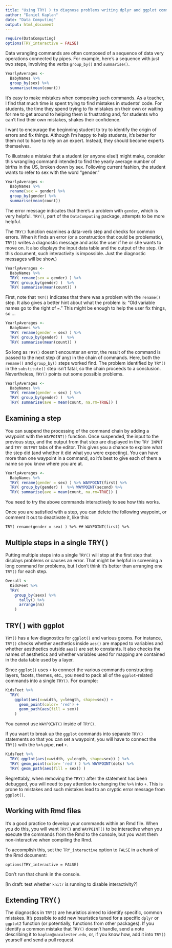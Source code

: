 ```yaml
---
title: "Using TRY( ) to diagnose problems writing dplyr and ggplot commands"
author: "Daniel Kaplan"
date: "Data Computing"
output: html_document
---
```


```r
require(DataComputing)
options(TRY_interactive = FALSE)
```

Data wrangling commands are often composed of a sequence of data very operations connected by pipes.  For example, here's a sequence with just two steps, involving the verbs `group_by()` and `summarise()`.

```r
YearlyAverages <-
  BabyNames %>% 
  group_by(sex) %>%
  summarise(mean(count))
```

It's easy to make mistakes when composing such commands.  As a teacher, I find that much time is spent trying to find mistakes in students' code.  For students, the time they spend trying to fix mistakes on their own or  waiting for me to get around to helping them is frustrating and, for students who can't find their own mistakes, shakes their confidence.

I want to encourage the beginning student to try to identify the origin of errors and fix things. Although I'm happy to help students, it's better for them not to have to rely on an expert.  Instead, they should become experts themselves. 

To illustrate a mistake that a student (or anyone else!) might make, consider this wrangling command intended to find the yearly average number of births in the US, broken down by sex.  Following current fashion, the student wants to refer to sex with the word "gender."
```r
YearlyAverages <- 
  BabyNames %>%
  rename(sex = gender) %>%
  group_by(gender) %>%
  summarise(mean(count))
```

The error message indicates that there's a problem with `gender`, which is very helpful.  `TRY()`, part of the `DataComputing` package, attempts to be more helpful. 

The `TRY()` function examines a data-verb step and checks for common errors.  When it finds an error (or a construction that could be problematic), `TRY()` writes a diagnostic message and asks the user if he or she wants to move on.  It also displays the input data table and the output of the step. (In this document, such interactivity is impossible.  Just the diagnostic messages will be show.)

```r
YearlyAverages <- 
  BabyNames %>%
  TRY( rename(sex = gender) ) %>%
  TRY( group_by(gender) )  %>%
  TRY( summarise(mean(count)) )
```

First, note that `TRY()` indicates that there was a problem with the `rename()` step. It also gives a better hint about what the problem is: "Old variable names go to the right of `=`."  This might be enough to help the user fix things, so ...

```r
YearlyAverages <- 
  BabyNames %>%
  TRY( rename(gender = sex) ) %>%
  TRY( group_by(gender) )  %>%
  TRY( summarise(mean(count)) )
```

So long as `TRY()` doesn't encounter an error, the result of the command is passed to the next step (if any) in the chain of commands.  Here, both the `rename()` and `group_by()` steps worked find.  The problem identified by `TRY()` in the `substitute()` step isn't fatal, so the chain proceeds to a conclusion.  Nevertheless, `TRY()` points out some possible problems. 

```r
YearlyAverages <- 
  BabyNames %>%
  TRY( rename(gender = sex) ) %>%
  TRY( group_by(gender) )  %>%
  TRY( summarise(ave = mean(count, na.rm=TRUE)) )
```

## Examining a step

You can suspend the processing of the command chain by adding a waypoint with the `WAYPOINT()` function. Once suspended, the input to the previous step, and the output from that step are displayed in the `TRY INPUT` and `TRY OUTPUT` tabs of the editor.  This gives you a chance to explore what the step did (and whether it did what you were expecting).  You can have more than one waypoint in a command, so it's best to give each of them a name so you know where you are at.

```r
YearlyAverages <- 
  BabyNames %>%
  TRY( rename(gender = sex) ) %>% WAYPOINT(first) %>%
  TRY( group_by(gender) )  %>% WAYPOINT(second) %>%
  TRY( summarise(ave = mean(count, na.rm=TRUE)) )
```

You need to try the above commands interactively to see how this works.

Once you are satisfied with a step, you can delete the following waypoint, or comment it out to deactivate it, like this:

```
TRY( rename(gender = sex) ) %>% ## WAYPOINT(first) %>%
```
    
## Multiple steps in a single TRY( ) 

Putting multiple steps into a single `TRY()` will stop at the first step that displays problems or causes an error.  That might be helpful in screening a long command for problems, but I don't think it's better than arranging one `TRY()` for each step.


```r
Overall <- 
  KidsFeet %>% 
  TRY(
    group_by(sexx) %>% 
      tally() %>% 
      arrange(nn)
    )
```
 
## TRY( ) with ggplot 
   
`TRY()` has a few diagnostics for `ggplot()` and various geoms. For instance, `TRY()` checks whether aesthetics inside `aes()` are mapped to variables and whether aestheetics outside `aes()` are set to constants.  It also checks the names of aesthetics and whether variables used for mapping are contained in the data table used by a layer.

Since `ggplot()` uses `+` to connect the various commands constructing  layers, facets, themes, etc., you need to pack all of the `ggplot`-related commands into a single `TRY()`.  For example:

```r
KidsFeet %>% 
  TRY(
    ggplot(aes(x=width, y=length, shape=sex)) + 
      geom_point(color= 'red') + 
      geom_path(aes(fill = sex))
    )
```
You cannot use `WAYPOINT()` inside of `TRY()`.

If you want to break up the `ggplot` commands into separate `TRY()` statements so that you can set a waypoint, you will have to connect the `TRY()` with the `%>%` pipe, **not** `+`.

```r
KidsFeet %>% 
  TRY( ggplot(aes(x=width, y=length, shape=sex)) ) %>%
  TRY( geom_point(color= 'red') ) %>% WAYPOINT(dots) %>%
  TRY( geom_path(aes(fill = sex)) )
```
 
Regrettably, when removing the `TRY()` after the statement has been debugged, you will need to pay attention to changing the `%>%` into `+`.  This is prone to mistakes and such mistakes lead to an cryptic error message from `ggplot()`.
    
## Working with Rmd files

It's a good practice to develop your commands within an Rmd file.  When you do this, you will want `TRY()` and `WAYPOINT()` to be interactive when you execute the commands from the Rmd to the console, but you want them non-interactive when compiling the Rmd.

To accomplish this, set the `TRY_interactive` option to `FALSE` in a chunk of the Rmd document:
```
options(TRY_interactive = FALSE)
```

Don't run that chunk in the console.

[In draft: test whether `knitr` is running to disable interactivity?]

## Extending TRY( )

The diagnostics in `TRY()` are heuristics aimed to identify specific, common mistakes.  It's possible to add new heuristics tuned for a specific `dplyr` or `ggplot2` function (or potentially, functions from other packages).  If you identify a common mistake that `TRY()` doesn't handle, send a note describing it to `kaplan@macalester.edu`, or, if you know how, add it into `TRY()` yourself and send a pull request.
